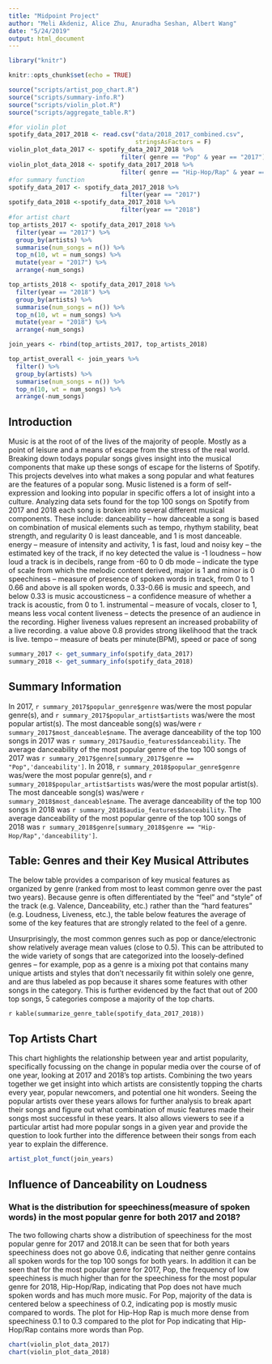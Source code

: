 ```yaml
---
title: "Midpoint Project"
author: "Meli Akdeniz, Alice Zhu, Anuradha Seshan, Albert Wang"
date: "5/24/2019"
output: html_document
---
```


```r
library("knitr")

knitr::opts_chunk$set(echo = TRUE)

source("scripts/artist_pop_chart.R")
source("scripts/summary-info.R")
source("scripts/violin_plot.R")
source("scripts/aggregate_table.R")

#for violin plot
spotify_data_2017_2018 <- read.csv("data/2018_2017_combined.csv", 
                                   stringsAsFactors = F)
violin_plot_data_2017 <- spotify_data_2017_2018 %>%
                               filter( genre == "Pop" & year == "2017")
violin_plot_data_2018 <- spotify_data_2017_2018 %>%
                               filter( genre == "Hip-Hop/Rap" & year == "2018")
#for summary function
spotify_data_2017 <- spotify_data_2017_2018 %>%
                               filter(year == "2017")
spotify_data_2018 <-spotify_data_2017_2018 %>%
                               filter(year == "2018")
#for artist chart
top_artists_2017 <- spotify_data_2017_2018 %>%
  filter(year == "2017") %>%
  group_by(artists) %>%
  summarise(num_songs = n()) %>%
  top_n(10, wt = num_songs) %>%
  mutate(year = "2017") %>%
  arrange(-num_songs)

top_artists_2018 <- spotify_data_2017_2018 %>%
  filter(year == "2018") %>%
  group_by(artists) %>%
  summarise(num_songs = n()) %>%
  top_n(10, wt = num_songs) %>%
  mutate(year = "2018") %>%
  arrange(-num_songs)

join_years <- rbind(top_artists_2017, top_artists_2018)

top_artist_overall <- join_years %>%
  filter() %>%
  group_by(artists) %>%
  summarise(num_songs = n()) %>%
  top_n(10, wt = num_songs) %>%
  arrange(-num_songs)
```

## Introduction
Music is at the root of of the lives of the majority of people. Mostly as a point of leisure and a means of escape from the stress of the real world. Breaking down todays popular songs gives insight into the musical components that make up these songs of escape for the listerns of Spotify. This projects develves into what makes a song popular and what features are the features of a popular song. Music listened is a form of self-expression and looking into popular in specific offers a lot of insight into a culture. Analyzing data sets found for the top 100 songs on Spotify from 2017 and 2018 each song is broken into several different musical components. These include: danceability -- how danceable a song is based on combination of musical elements such as tempo, rhythym stability, beat strength, and regularity 0 is least danceable, and 1 is most danceable.
energy -- measure of intensity and activity, 1 is fast, loud and noisy
key -- the estimated key of the track, if no key detected the value is -1
loudness -- how loud a track is in decibels, range from -60 to 0 db
mode -- indicate the type of scale from which the melodic content derived, major is 1 
and minor is 0
speechiness -- measure of presence of spoken words in track, from 0 to 1
0.66 and above is all spoken words, 0.33-0.66 is music and speech, and below 0.33 is music
accousticness -- a confidence measure of whether a track is acoustic, from 0 to 1.
instrumental -- measure of vocals, closer to 1, means less vocal content
liveness -- detects the presence of an audience in the recording. Higher liveness values represent an increased probability of a live recording. a value above 0.8 provides strong likelihood that the track is live.
tempo -- measure of beats per minute(BPM), speed or pace of song 
```r
summary_2017 <- get_summary_info(spotify_data_2017)
summary_2018 <- get_summary_info(spotify_data_2018)
```
## Summary Information

In 2017, `r summary_2017$popular_genre$genre` was/were the most popular genre(s), and `r summary_2017$popular_artist$artists` was/were the most popular artist(s). The most danceable song(s) was/were `r summary_2017$most_danceable$name`. The average danceability of the top 100 songs in 2017 was `r summary_2017$audio_features$danceability`. The average danceability of the most popular genre of the top 100 songs of 2017 was `r summary_2017$genre[summary_2017$genre == "Pop",'danceability']`.   In 2018, `r summary_2018$popular_genre$genre` was/were the most popular genre(s), and `r summary_2018$popular_artist$artists` was/were the most popular artist(s). The most danceable song(s) was/were `r summary_2018$most_danceable$name`. The average danceability of the top 100 songs in 2018 was `r summary_2018$audio_features$danceability`. The average danceability of the most popular genre of the top 100 songs of 2018 was `r summary_2018$genre[summary_2018$genre == "Hip-Hop/Rap",'danceability']`.

## Table: Genres and their Key Musical Attributes
The below table provides a comparison of key musical features as organized by
genre (ranked from most to least common genre over the past two years).
Because genre is often differentiated by the "feel" and "style" of the track
(e.g. Valence, Danceability, etc.) rather than the "hard features" (e.g.
Loudness, Liveness, etc.), the table below features the average of some of the
key features that are strongly related to the feel of a genre.

Unsurprisingly, the most common genres such as pop or dance/electronic show
relatively average mean values (close to 0.5). This can be attributed to the
wide variety of songs that are categorized into the loosely-defined genres --
for example, pop as a genre is a mixing pot that contains many unique artists 
and styles that don't necessarily fit within solely one genre, and are thus
labeled as pop because it shares some features with other songs in the category.
This is further evidenced by the fact that out of 200 top songs, 5 categories
compose a majority of the top charts.

`r kable(summarize_genre_table(spotify_data_2017_2018))`

## Top Artists Chart
This chart highlights the relationship between year and artist popularity, specifically focussing on the change in popular media over the course of of one year, looking at 2017 and 2018's top artists. Combining the two years together we get insight into which artists are consistently topping the charts every year, popular newcomers, and potential one hit wonders. Seeing the popular artists over these years allows for further analysis to break apart their songs and figure out what combination of music features made their songs most successful in these years. It also allows viewers to see if a particular artist had more popular songs in a given year and provide the question to look further into the difference between their songs from each year to explain the difference. 
```r
artist_plot_funct(join_years)
```


## Influence of Danceability on Loudness

### What is the distribution for speechiness(measure of spoken words) in the most popular genre for both 2017 and 2018?
The two following charts show a distribution of speechiness for the most popular genre for 2017 and 2018.It can be seen that for both years speechiness does not go above 0.6, indicating that neither genre contains all spoken words for the top 100 songs for both years. In addition it can be seen that for the most popular genre for 2017, Pop, the frequency of low speechiness is much higher than for the speechiness for the most popular genre for 2018, Hip-Hop/Rap, indicating that Pop does not have much spoken words and has much more music. For Pop, majority of the data is centered below a speechiness of 0.2, indicating pop is mostly music compared to words. The plot for Hip-Hop Rap is much more dense from speechiness 0.1 to 0.3 compared to the plot for Pop indicating that Hip-Hop/Rap contains more words than Pop. 

```r
chart(violin_plot_data_2017)
chart(violin_plot_data_2018)
```

